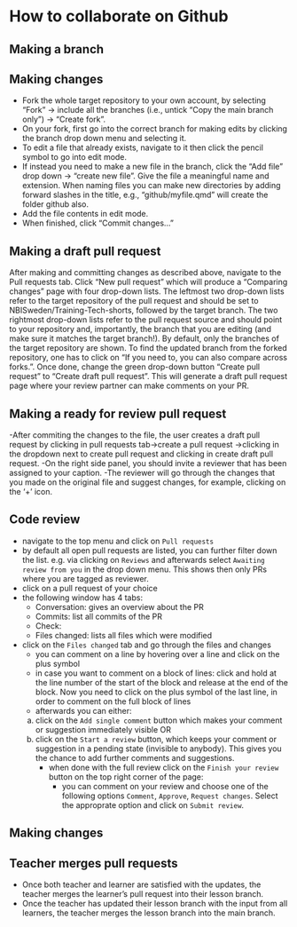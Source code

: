# How to collaborate on Github

## Making a branch

## Making changes

- Fork the whole target repository to your own account, by selecting "Fork" -> include all the branches (i.e., untick "Copy the main branch only") -> "Create fork".
- On your fork, first go into the correct branch for making edits by clicking the branch drop down menu and selecting it.
- To edit a file that already exists, navigate to it then click the pencil symbol to go into edit mode. 
- If instead you need to make a new file in the branch, click the "Add file" drop down -> "create new file". Give the file a meaningful name and extension. When naming files you can make new directories by adding forward slashes in the title, e.g., "github/myfile.qmd" will create the folder github also.
- Add the file contents in edit mode.
- When finished, click "Commit changes..."

## Making a draft pull request

After making and committing changes as described above, navigate to
the Pull requests tab. Click "New pull request" which will produce a
"Comparing changes" page with four drop-down lists. The leftmost two
drop-down lists refer to the target repository of the pull request and
should be set to NBISweden/Training-Tech-shorts, followed by the
target branch. The two rightmost drop-down lists refer to the pull
request source and should point to your repository and, importantly,
the branch that you are editing (and make sure it matches the target
branch!). By default, only the branches of the target repository are
shown. To find the updated branch from the forked repository, one has
to click on "If you need to, you can also compare across forks.". Once
done, change the green drop-down button "Create pull request" to
"Create draft pull request". This will generate a draft pull request
page where your review partner can make comments on your PR.

## Making a ready for review pull request

-After commiting the changes to the file, the user creates a draft pull request by clicking in pull requests tab->create a pull request ->clicking in the dropdown next to create pull request and clicking in create draft pull request. 
-On the right side panel, you should invite a reviewer that has been assigned to your caption. 
-The reviewer will go through the changes that you made on the original file and suggest changes, for example, clicking on the '+' icon. 

## Code review

- navigate to the top menu and click on `Pull requests`
- by default all open pull requests are listed, you can further filter down the list. e.g. via clicking on `Reviews` and afterwards select `Awaiting review from you` in the drop down menu. This shows then only PRs where you are tagged as reviewer. 
- click on a pull request of your choice 
- the following window has 4 tabs: 
  * Conversation: gives an overview about the PR
  * Commits: list all commits of the PR
  * Check:
  * Files changed: lists all files which were modified 
- click on the `Files changed` tab and go through the files and changes
  * you can comment on a line by hovering over a line and click on the plus symbol 
  * in case you want to comment on a block of lines: click and hold at the line number of the start of the block and release at the end of the block. Now you need to click on the plus symbol of the last line, in order to comment on the full block of lines
  * afterwards you can either:
   a) click on the `Add single comment` button which makes your comment or suggestion immediately visible
   OR  
   b) click on the `Start a review` button, which keeps your comment or suggestion in a pending state (invisible to anybody). This gives you the chance to add further comments and suggestions.
      * when done with the full review click on the `Finish your review` button on the top right corner of the page: 
        - you can comment on your review and choose one of the following options `Comment`, `Approve`, `Request changes`. Select the approprate option and click on `Submit review`.

## Making changes

## Teacher merges pull requests

- Once both teacher and learner are satisfied with the updates, the teacher merges the learner's pull request into their lesson branch.
- Once the teacher has updated their lesson branch with the input from all learners, the teacher merges the lesson branch into the main branch.
